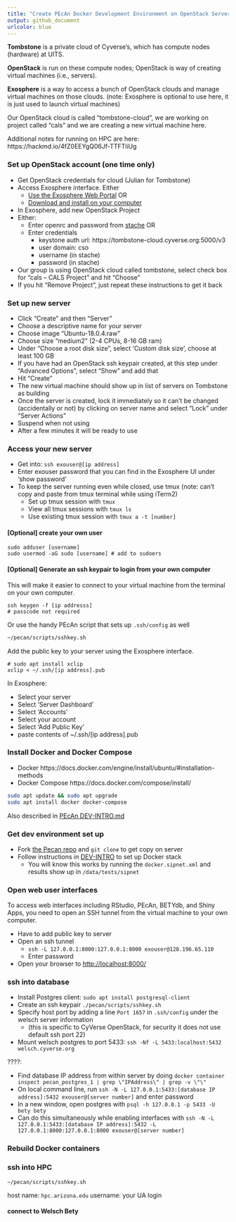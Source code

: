 ```yaml
---
title: "Create PEcAn Docker Development Environment on OpenStack Server"
output: github_document
urlcolor: blue
---
```


**Tombstone** is a private cloud of Cyverse's, which has compute nodes (hardware) at UITS. 

**OpenStack** is run on these compute nodes; OpenStack is way of creating virtual machines (i.e., servers). 

**Exosphere** is a way to access a bunch of OpenStack clouds and manage virtual machines on those clouds. (note: Exosphere is optional to use here, it is just used to launch virtual machines)

Our OpenStack cloud is called "tombstone-cloud", we are working on project called "cals" and we are creating a new virtual machine here. 

Additional notes for running on HPC are here: https://hackmd.io/4fZ0EEYgQ06Jf-TTFTliUg

### Set up OpenStack account (one time only)

* Get OpenStack credentials for cloud (Julian for Tombstone)
* Access Exosphere interface. Either
  * [Use the Exosphere Web Portal](https://try.exosphere.app/) OR
  * [Download and install on your computer](https://try.exosphere.app/packages/)
* In Exosphere, add new OpenStack Project
* Either: 
  * Enter openrc and password from [stache](https://stache.arizona.edu/) OR
  * Enter credentials
    * keystone auth url: https://tombstone-cloud.cyverse.org:5000/v3
    * user domain: cso
    * username (in stache)
    * password (in stache)
* Our group is using OpenStack cloud called tombstone, select check box for "cals -- CALS Project" and hit "Choose"
* If you hit "Remove Project", just repeat these instructions to get it back

### Set up new server

* Click "Create" and then "Server"
* Choose a descriptive name for your server 
* Choose image "Ubuntu-18.0.4.raw"
* Choose size "medium2" (2-4 CPUs, 8-16 GB ram)
* Under "Choose a root disk size", select 'Custom disk size', choose at least 100 GB
* If you have had an OpenStack ssh keypair created, at this step under "Advanced Options", select "Show" and add that
* Hit "Create"
* The new virtual machine should show up in list of servers on Tombstone as building
* Once the server is created, lock it immediately so it can't be changed (accidentally or not) by clicking on server name and select "Lock" under "Server Actions"
* Suspend when not using
* After a few minutes it will be ready to use


### Access your new server

* Get into: `ssh exouser@[ip address]` 
* Enter exouser password that you can find in the Exosphere UI under 'show password' 
* To keep the server running even while closed, use tmux (note: can't copy and paste from tmux terminal while using iTerm2) 
    * Set up tmux session with `tmux`
    * View all tmux sessions with `tmux ls`
    * Use existing tmux session with `tmux a -t [number]`

#### [Optional] create your own user

```
sudo adduser [username]
sudo usermod -aG sudo [username] # add to sudoers
```


#### [Optional] Generate an ssh keypair to login from your own computer

This will make it easier to connect to your virtual machine from the terminal on your own computer. 

```
ssh keygen -f [ip addresss]
# passcode not required
```

Or use the handy PEcAn script that sets up `.ssh/config` as well

```sh
~/pecan/scripts/sshkey.sh
```

Add the public key to your server using the Exosphere interface.

```
# sudo apt install xclip 
xclip < ~/.ssh/[ip address].pub
```

In Exosphere:

* Select your server
* Select 'Server Dashboard'
* Select 'Accounts'
* Select your account
* Select 'Add Public Key'
* paste contents of ~/.ssh/[ip address].pub


### Install Docker and Docker Compose

- Docker https://docs.docker.com/engine/install/ubuntu/#installation-methods
- Docker Compose https://docs.docker.com/compose/install/

```sh
sudo apt update && sudo apt upgrade
sudo apt install docker docker-compose
```

Also described in [PEcAn DEV-INTRO.md](https://github.com/PecanProject/pecan/blob/develop/DEV-INTRO.md)


### Get dev environment set up

* Fork [the Pecan repo](https://github.com/PecanProject/pecan) and `git clone` to get copy on server
* Follow instructions in [DEV-INTRO](https://github.com/PecanProject/pecan/blob/develop/DEV-INTRO.md) to set up Docker stack
    * You will know this works by running the `docker.sipnet.xml` and results show up in `/data/tests/sipnet`

### Open web user interfaces

To access web interfaces including RStudio, PEcAn, BETYdb, and Shiny Apps, you need to open an SSH tunnel from the virtual machine to your own computer.

* Have to add public key to server 
* Open an ssh tunnel 
  * `ssh -L 127.0.0.1:8000:127.0.0.1:8000 exouser@128.196.65.110`
  * Enter password
* Open your browser to [http://localhost:8000/](http://localhost:8000/)


### ssh into database

* Install Postgres client: `sudo apt install postgresql-client`
* Create an ssh keypair `./pecan/scripts/sshkey.sh`
* Specify host port by adding a line `Port 1657` in `.ssh/config` under the welsch server information
  * (this is specific to CyVerse OpenStack, for security it does not use default ssh port 22)
* Mount welsch postgres to port 5433: `ssh -Nf -L 5433:localhost:5432 welsch.cyverse.org`


????:

* Find database IP address from within server by doing `docker container inspect pecan_postgres_1 | grep \"IPAddress\" | grep -v \"\"`
* On local command line, run `ssh -N -L 127.0.0.1:5433:[database IP address]:5432 exouser@[server number]` and enter password
* In a new window, open postgres with `psql -h 127.0.0.1 -p 5433 -U bety bety`
* Can do this simultaneously while enabling interfaces with `ssh -N -L 127.0.0.1:5433:[database IP address]:5432 -L 127.0.0.1:8000:127.0.0.1:8000 exouser@[server number]` 

### Rebuild Docker containers

### ssh into HPC

```
~/pecan/scripts/sshkey.sh
```

host name: `hpc.arizona.edu`
username: your UA login  

#### connect to Welsch Bety

